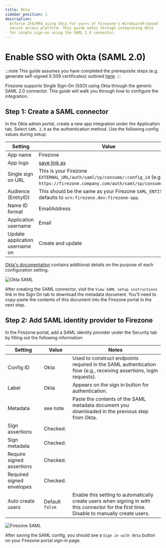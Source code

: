```yaml
---
title: Okta
sidebar_position: 1
description:
  Enforce 2FA/MFA using Okta for users of Firezone's WireGuard®-based
  secure access platform. This guide walks through integrating Okta
  for single sign-on using the SAML 2.0 connector.
---
```


# Enable SSO with Okta (SAML 2.0)

:::note
This guide assumes you have completed the prerequisite steps
(e.g. generate self-signed X.509 certificates) outlined [here](/authenticate/saml#prerequisites).
:::

Firezone supports Single Sign-On (SSO) using Okta through the generic SAML 2.0 connector. This guide will walk you through how to configure the integration.

## Step 1: Create a SAML connector

In the Okta admin portal, create a new app integration under
the Application tab. Select `SAML 2.0` as the authentication method.
Use the following config values during setup:

| Setting                        | Value                                                                                                                                 |
|--------------------------------|---------------------------------------------------------------------------------------------------------------------------------------|
| App name                       | Firezone                                                                                                                              |
| App logo                       | [save link as](https://user-images.githubusercontent.com/52545545/155907625-a4f6c8c2-3952-488d-b244-3c37400846cf.png)                 |
| Single sign on URL             | This is your Firezone `EXTERNAL_URL/auth/saml/sp/consume/:config_id` (e.g., `https://firezone.company.com/auth/saml/sp/consume/okta`).|
| Audience (EntityID)            | This should be the same as your Firezone `SAML_ENTITY_ID`, defaults to `urn:firezone.dev:firezone-app`.                               |
| Name ID format                 | EmailAddress                                                                                                                          |
| Application username           | Email                                                                                                                                 |
| Update application username on | Create and update                                                                                                                     |

[Okta's documentation](https://help.okta.com/oie/en-us/Content/Topics/Apps/Apps_App_Integration_Wizard_SAML.htm)
contains additional details on the purpose of each configuration setting.

![Okta SAML](https://user-images.githubusercontent.com/52545545/202565311-e98729cf-c7aa-4f8d-965a-55b076177add.png)

After creating the SAML connector, visit the `View SAML setup instructions` link in
the Sign On tab to download the metadata document. You'll need
to copy-paste the contents of this document into the Firezone portal in the next step.

## Step 2: Add SAML identity provider to Firezone

In the Firezone portal, add a SAML identity provider under the Security tab
by filling out the following information:

| Setting                     | Value           | Notes                                                                                                                                       |
| --------------------------- | ----------      | --------------------------------------------------------------------------------------------------------------------                        |
| Config ID                   | Okta            | Used to construct endpoints required in the SAML authentication flow (e.g., receiving assertions, login requests).                          |
| Label                       | Okta            | Appears on the sign in button for authentication.                                                                                           |
| Metadata                    | see note        | Paste the contents of the SAML metadata document you downloaded in the previous step from Okta.                                             |
| Sign assertions             | Checked.        |                                                                                                                                             |
| Sign metadata               | Checked.        |                                                                                                                                             |
| Require signed assertions   | Checked.        |                                                                                                                                             |
| Required signed envelopes   | Checked.        |                                                                                                                                             |
| Auto create users           | Default `false` | Enable this setting to automatically create users when signing in with this connector for the first time. Disable to manually create users. |

![Firezone SAML](https://user-images.githubusercontent.com/52545545/202557861-f7a85df0-d44f-48fd-a980-89e8b0c91503.png)

After saving the SAML config, you should see a `Sign in with Okta` button
on your Firezone portal sign-in page.
